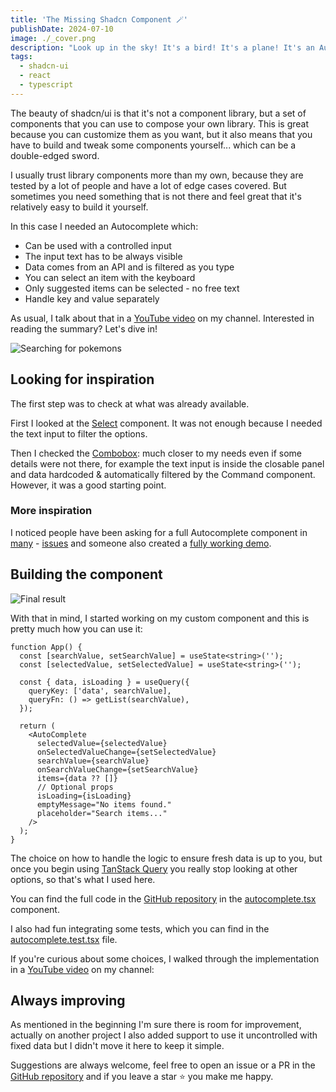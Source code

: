 ```yaml
---
title: 'The Missing Shadcn Component 🪄'
publishDate: 2024-07-10
image: ./_cover.png
description: "Look up in the sky! It's a bird! It's a plane! It's an Autocomplete!"
tags:
  - shadcn-ui
  - react
  - typescript
---
```



The beauty of shadcn/ui is that it's not a component library, but a set of components that you can use to compose your own library. This is great because you can customize them as you want, but it also means that you have to build and tweak some components yourself... which can be a double-edged sword.

I usually trust library components more than my own, because they are tested by a lot of people and have a lot of edge cases covered. But sometimes you need something that is not there and feel great that it's relatively easy to build it yourself.

In this case I needed an Autocomplete which:

- Can be used with a controlled input
- The input text has to be always visible
- Data comes from an API and is filtered as you type
- You can select an item with the keyboard
- Only suggested items can be selected - no free text
- Handle key and value separately

As usual, I talk about that in a [YouTube video](https://youtu.be/1hfd9CKbv7E) on my channel. Interested in reading the summary? Let's dive in!


<Image src={search} alt="Searching for pokemons" />

## Looking for inspiration

The first step was to check at what was already available.

First I looked at the [Select](https://ui.shadcn.com/docs/components/select) component. It was not enough because I needed the text input to filter the options.

Then I checked the [Combobox](https://ui.shadcn.com/docs/components/combobox): much closer to my needs even if some details were not there, for example the text input is inside the closable panel and data hardcoded & automatically filtered by the Command component. However, it was a good starting point.

### More inspiration

I noticed people have been asking for a full Autocomplete component in [many](https://github.com/shadcn-ui/ui/issues/2577) - [issues](https://github.com/shadcn-ui/ui/issues/173) and someone also created a [fully working demo](https://www.armand-salle.fr/post/autocomplete-select-shadcn-ui/).

## Building the component


<Image src={output} alt="Final result" />

With that in mind, I started working on my custom component and this is pretty much how you can use it:

```tsx
function App() {
  const [searchValue, setSearchValue] = useState<string>('');
  const [selectedValue, setSelectedValue] = useState<string>('');

  const { data, isLoading } = useQuery({
    queryKey: ['data', searchValue],
    queryFn: () => getList(searchValue),
  });

  return (
    <AutoComplete
      selectedValue={selectedValue}
      onSelectedValueChange={setSelectedValue}
      searchValue={searchValue}
      onSearchValueChange={setSearchValue}
      items={data ?? []}
      // Optional props
      isLoading={isLoading}
      emptyMessage="No items found."
      placeholder="Search items..."
    />
  );
}
```

The choice on how to handle the logic to ensure fresh data is up to you, but once you begin using [TanStack Query](https://tanstack.com/query/latest) you really stop looking at other options, so that's what I used here.

You can find the full code in the [GitHub repository](https://github.com/Balastrong/shadcn-autocomplete-demo) in the [autocomplete.tsx](https://github.com/Balastrong/shadcn-autocomplete-demo/blob/main/src/components/autocomplete.tsx) component.

I also had fun integrating some tests, which you can find in the [autocomplete.test.tsx](https://github.com/Balastrong/shadcn-autocomplete-demo/blob/main/src/test/autocomplete.test.tsx) file.

If you're curious about some choices, I walked through the implementation in a [YouTube video](https://youtu.be/1hfd9CKbv7E) on my channel:

<YouTube id="1hfd9CKbv7E" />

## Always improving

As mentioned in the beginning I'm sure there is room for improvement, actually on another project I also added support to use it uncontrolled with fixed data but I didn't move it here to keep it simple.

Suggestions are always welcome, feel free to open an issue or a PR in the [GitHub repository](https://github.com/Balastrong/shadcn-autocomplete-demo) and if you leave a star ⭐️ you make me happy.
